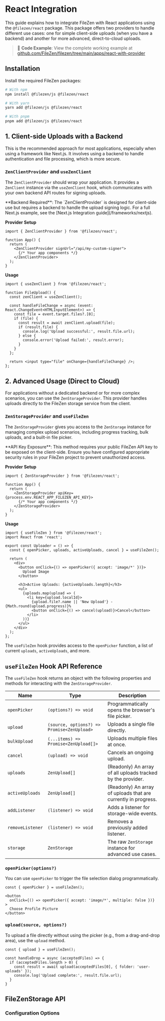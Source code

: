 
# React Integration

This guide explains how to integrate FileZen with React applications using the `@filezen/react` package. This package offers two providers to handle different use cases: one for simple client-side uploads (when you have a backend) and another for more advanced, direct-to-cloud uploads.

> 📁 **Code Example**: View the complete working example at [github.com/FileZen/filezen/tree/main/apps/react-with-provider](https://github.com/FileZen/filezen/tree/main/apps/react-with-provider)

## Installation

Install the required FileZen packages:

```bash filename="Terminal"
# With npm
npm install @filezen/js @filezen/react

# With yarn
yarn add @filezen/js @filezen/react

# With pnpm
pnpm add @filezen/js @filezen/react
```

## 1. Client-side Uploads with a Backend

This is the recommended approach for most applications, especially when using a framework like Next.js. It involves using a backend to handle authentication and file processing, which is more secure.

### `ZenClientProvider` and `useZenClient`

The `ZenClientProvider` should wrap your application. It provides a `ZenClient` instance via the `useZenClient` hook, which communicates with your own backend API routes for signing uploads.

<Callout type="warning">
  **Backend Required**: The `ZenClientProvider` is designed for client-side use but requires a backend to handle the upload signing logic. For a full Next.js example, see the [Next.js Integration guide](/frameworks/nextjs).
</Callout>

**Provider Setup**
```tsx filename="App.tsx"
import { ZenClientProvider } from '@filezen/react';

function App() {
  return (
    <ZenClientProvider signUrl="/api/my-custom-signer">
      {/* Your app components */}
    </ZenClientProvider>
  );
}
```

**Usage**
```tsx filename="FileUpload.tsx"
import { useZenClient } from '@filezen/react';

function FileUpload() {
  const zenClient = useZenClient();

  const handleFileChange = async (event: React.ChangeEvent<HTMLInputElement>) => {
    const file = event.target.files?.[0];
    if (file) {
      const result = await zenClient.upload(file);
      if (result.file) {
        console.log('Upload successful:', result.file.url);
      } else {
        console.error('Upload failed:', result.error);
      }
    }
  };

  return <input type="file" onChange={handleFileChange} />;
};
```

## 2. Advanced Usage (Direct to Cloud)

For applications without a dedicated backend or for more complex scenarios, you can use the `ZenStorageProvider`. This provider handles uploads directly to the FileZen storage service from the client.

### `ZenStorageProvider` and `useFileZen`

The `ZenStorageProvider` gives you access to the `ZenStorage` instance for managing complex upload scenarios, including progress tracking, bulk uploads, and a built-in file picker.

<Callout type="error" emoji="🔑">
  **API Key Exposure**: This method requires your public FileZen API key to be exposed on the client-side. Ensure you have configured appropriate security rules in your FileZen project to prevent unauthorized access.
</Callout>

**Provider Setup**
```tsx filename="App.tsx"
import { ZenStorageProvider } from '@filezen/react';

function App() {
  return (
    <ZenStorageProvider apiKey={process.env.REACT_APP_FILEZEN_API_KEY}>
      {/* Your app components */}
    </ZenStorageProvider>
  );
}
```

**Usage**
```tsx filename="Uploader.tsx"
import { useFileZen } from '@filezen/react';
import React from 'react';

export const Uploader = () => {
  const { openPicker, uploads, activeUploads, cancel } = useFileZen();

  return (
    <div>
      <button onClick={() => openPicker({ accept: 'image/*' })}>
        Upload Image
      </button>

      <h3>Active Uploads: {activeUploads.length}</h3>
      <ul>
        {uploads.map(upload => (
          <li key={upload.localId}>
            {upload.file?.name || 'New Upload'} - {Math.round(upload.progress)}%
            <button onClick={() => cancel(upload)}>Cancel</button>
          </li>
        ))}
      </ul>
    </div>
  );
};
```
The `useFileZen` hook provides access to the `openPicker` function, a list of current `uploads`, `activeUploads`, and more.

## `useFileZen` Hook API Reference

The `useFileZen` hook returns an object with the following properties and methods for interacting with the `ZenStorageProvider`.

| Name | Type | Description |
| --- | --- | --- |
| `openPicker` | `(options?) => void` | Programmatically opens the browser's file picker. |
| `upload` | `(source, options?) => Promise<ZenUpload>` | Uploads a single file directly. |
| `bulkUpload` | `(...items) => Promise<ZenUpload[]>` | Uploads multiple files at once. |
| `cancel` | `(upload) => void` | Cancels an ongoing upload. |
| `uploads` | `ZenUpload[]` | (Readonly) An array of all uploads tracked by the provider. |
| `activeUploads` | `ZenUpload[]` | (Readonly) An array of uploads that are currently in progress. |
| `addListener` | `(listener) => void` | Adds a listener for storage-wide events. |
| `removeListener`| `(listener) => void` | Removes a previously added listener. |
| `storage` | `ZenStorage` | The raw `ZenStorage` instance for advanced use cases. |

### `openPicker(options?)`

You can use `openPicker` to trigger the file selection dialog programmatically.

```tsx
const { openPicker } = useFileZen();

<button 
  onClick={() => openPicker({ accept: 'image/*', multiple: false })}
>
  Choose Profile Picture
</button>
```

### `upload(source, options?)`
To upload a file directly without using the picker (e.g., from a drag-and-drop area), use the `upload` method.

```tsx
const { upload } = useFileZen();

const handleDrop = async (acceptedFiles) => {
  if (acceptedFiles.length > 0) {
    const result = await upload(acceptedFiles[0], { folder: 'user-uploads' });
    console.log('Upload complete:', result.file.url);
  }
}
```

## FileZenStorage API

### Configuration Options

```